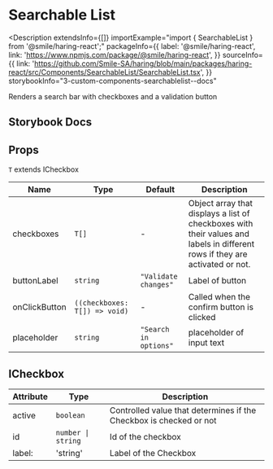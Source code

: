 # Searchable List

<Description
  extendsInfo={[]}
  importExample="import { SearchableList } from '@smile/haring-react';"
  packageInfo={{
    label: '@smile/haring-react',
    link: 'https://www.npmjs.com/package/@smile/haring-react',
  }}
  sourceInfo={{
    link: 'https://github.com/Smile-SA/haring/blob/main/packages/haring-react/src/Components/SearchableList/SearchableList.tsx',
  }}
  storybookInfo="3-custom-components-searchablelist--docs"
>
  Renders a search bar with checkboxes and a validation button
</Description>

## Storybook Docs

<StorybookEmbed
  storyId="3-custom-components-searchablelist--docs"
  height="820"
/>

## Props

`T` extends ICheckbox

| Name          | Type                          | Default               | Description                                                                                                                  |
| ------------- | ----------------------------- | --------------------- | ---------------------------------------------------------------------------------------------------------------------------- |
| checkboxes    | `T[]`                         | -                     | Object array that displays a list of checkboxes with their values and labels in different rows if they are activated or not. |
| buttonLabel   | `string`                      | `"Validate changes"`  | Label of button                                                                                                              |
| onClickButton | `((checkboxes: T[]) => void)` | -                     | Called when the confirm button is clicked                                                                                    |
| placeholder   | `string`                      | `"Search in options"` | placeholder of input text                                                                                                    |

## ICheckbox

| Attribute          | Type               | Description                                                        |
| ------------------ | ------------------ | ------------------------------------------------------------------ |
| active             | `boolean`          | Controlled value that determines if the Checkbox is checked or not |
| id <Required/>     | `number \| string` | Id of the checkbox                                                 |
| label: <Required/> | 'string'           | Label of the Checkbox                                              |
